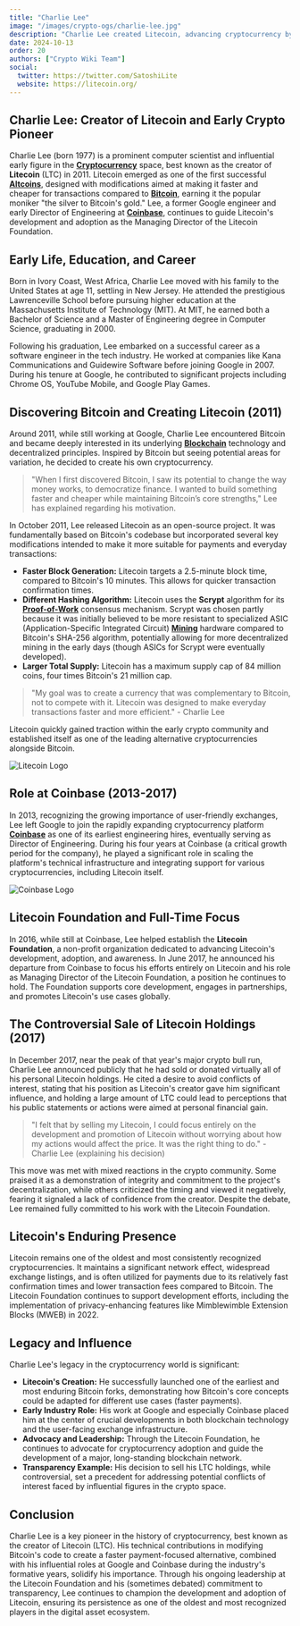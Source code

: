 ```yaml
---
title: "Charlie Lee"
image: "/images/crypto-ogs/charlie-lee.jpg"
description: "Charlie Lee created Litecoin, advancing cryptocurrency by offering a faster, more efficient alternative to Bitcoin."
date: 2024-10-13
order: 20
authors: ["Crypto Wiki Team"]
social:
  twitter: https://twitter.com/SatoshiLite
  website: https://litecoin.org/
---
```


## **Charlie Lee: Creator of Litecoin and Early Crypto Pioneer**

Charlie Lee (born 1977) is a prominent computer scientist and influential early figure in the **[Cryptocurrency](/posts/what-is-cryptocurrency)** space, best known as the creator of **Litecoin** (LTC) in 2011. Litecoin emerged as one of the first successful **[Altcoins](/posts/what-are-altcoins)**, designed with modifications aimed at making it faster and cheaper for transactions compared to **[Bitcoin](/posts/what-is-bitcoin)**, earning it the popular moniker "the silver to Bitcoin's gold." Lee, a former Google engineer and early Director of Engineering at **[Coinbase](/exchanges/coinbase)**, continues to guide Litecoin's development and adoption as the Managing Director of the Litecoin Foundation.

## **Early Life, Education, and Career**

Born in Ivory Coast, West Africa, Charlie Lee moved with his family to the United States at age 11, settling in New Jersey. He attended the prestigious Lawrenceville School before pursuing higher education at the Massachusetts Institute of Technology (MIT). At MIT, he earned both a Bachelor of Science and a Master of Engineering degree in Computer Science, graduating in 2000.

Following his graduation, Lee embarked on a successful career as a software engineer in the tech industry. He worked at companies like Kana Communications and Guidewire Software before joining Google in 2007. During his tenure at Google, he contributed to significant projects including Chrome OS, YouTube Mobile, and Google Play Games.

## **Discovering Bitcoin and Creating Litecoin (2011)**

Around 2011, while still working at Google, Charlie Lee encountered Bitcoin and became deeply interested in its underlying **[Blockchain](/posts/what-is-blockchain)** technology and decentralized principles. Inspired by Bitcoin but seeing potential areas for variation, he decided to create his own cryptocurrency.

> "When I first discovered Bitcoin, I saw its potential to change the way money works, to democratize finance. I wanted to build something faster and cheaper while maintaining Bitcoin’s core strengths," Lee has explained regarding his motivation.

In October 2011, Lee released Litecoin as an open-source project. It was fundamentally based on Bitcoin's codebase but incorporated several key modifications intended to make it more suitable for payments and everyday transactions:

- **Faster Block Generation:** Litecoin targets a 2.5-minute block time, compared to Bitcoin's 10 minutes. This allows for quicker transaction confirmation times.
- **Different Hashing Algorithm:** Litecoin uses the **Scrypt** algorithm for its **[Proof-of-Work](/posts/common-crypto-terms)** consensus mechanism. Scrypt was chosen partly because it was initially believed to be more resistant to specialized ASIC (Application-Specific Integrated Circuit) **[Mining](/posts/is-bitcoin-mining-still-profitable)** hardware compared to Bitcoin's SHA-256 algorithm, potentially allowing for more decentralized mining in the early days (though ASICs for Scrypt were eventually developed).
- **Larger Total Supply:** Litecoin has a maximum supply cap of 84 million coins, four times Bitcoin's 21 million cap.

> "My goal was to create a currency that was complementary to Bitcoin, not to compete with it. Litecoin was designed to make everyday transactions faster and more efficient." - Charlie Lee

Litecoin quickly gained traction within the early crypto community and established itself as one of the leading alternative cryptocurrencies alongside Bitcoin.

![Litecoin Logo](/images/posts/litecoin.jpg)

## **Role at Coinbase (2013-2017)**

In 2013, recognizing the growing importance of user-friendly exchanges, Lee left Google to join the rapidly expanding cryptocurrency platform **[Coinbase](/exchanges/coinbase)** as one of its earliest engineering hires, eventually serving as Director of Engineering. During his four years at Coinbase (a critical growth period for the company), he played a significant role in scaling the platform's technical infrastructure and integrating support for various cryptocurrencies, including Litecoin itself.

![Coinbase Logo](/images/exchanges/coinbase.png)

## **Litecoin Foundation and Full-Time Focus**

In 2016, while still at Coinbase, Lee helped establish the **Litecoin Foundation**, a non-profit organization dedicated to advancing Litecoin's development, adoption, and awareness. In June 2017, he announced his departure from Coinbase to focus his efforts entirely on Litecoin and his role as Managing Director of the Litecoin Foundation, a position he continues to hold. The Foundation supports core development, engages in partnerships, and promotes Litecoin's use cases globally.

## **The Controversial Sale of Litecoin Holdings (2017)**

In December 2017, near the peak of that year's major crypto bull run, Charlie Lee announced publicly that he had sold or donated virtually all of his personal Litecoin holdings. He cited a desire to avoid conflicts of interest, stating that his position as Litecoin's creator gave him significant influence, and holding a large amount of LTC could lead to perceptions that his public statements or actions were aimed at personal financial gain.

> "I felt that by selling my Litecoin, I could focus entirely on the development and promotion of Litecoin without worrying about how my actions would affect the price. It was the right thing to do." - Charlie Lee (explaining his decision)

This move was met with mixed reactions in the crypto community. Some praised it as a demonstration of integrity and commitment to the project's decentralization, while others criticized the timing and viewed it negatively, fearing it signaled a lack of confidence from the creator. Despite the debate, Lee remained fully committed to his work with the Litecoin Foundation.

## **Litecoin's Enduring Presence**

Litecoin remains one of the oldest and most consistently recognized cryptocurrencies. It maintains a significant network effect, widespread exchange listings, and is often utilized for payments due to its relatively fast confirmation times and lower transaction fees compared to Bitcoin. The Litecoin Foundation continues to support development efforts, including the implementation of privacy-enhancing features like Mimblewimble Extension Blocks (MWEB) in 2022.

## **Legacy and Influence**

Charlie Lee's legacy in the cryptocurrency world is significant:

- **Litecoin's Creation:** He successfully launched one of the earliest and most enduring Bitcoin forks, demonstrating how Bitcoin's core concepts could be adapted for different use cases (faster payments).
- **Early Industry Role:** His work at Google and especially Coinbase placed him at the center of crucial developments in both blockchain technology and the user-facing exchange infrastructure.
- **Advocacy and Leadership:** Through the Litecoin Foundation, he continues to advocate for cryptocurrency adoption and guide the development of a major, long-standing blockchain network.
- **Transparency Example:** His decision to sell his LTC holdings, while controversial, set a precedent for addressing potential conflicts of interest faced by influential figures in the crypto space.

## **Conclusion**

Charlie Lee is a key pioneer in the history of cryptocurrency, best known as the creator of Litecoin (LTC). His technical contributions in modifying Bitcoin's code to create a faster payment-focused alternative, combined with his influential roles at Google and Coinbase during the industry's formative years, solidify his importance. Through his ongoing leadership at the Litecoin Foundation and his (sometimes debated) commitment to transparency, Lee continues to champion the development and adoption of Litecoin, ensuring its persistence as one of the oldest and most recognized players in the digital asset ecosystem.
